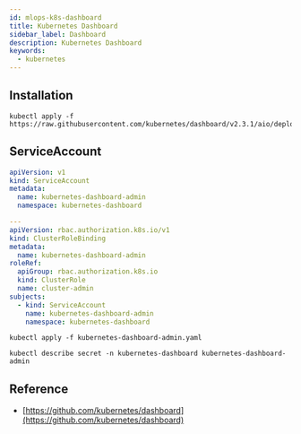 ```yaml
---
id: mlops-k8s-dashboard
title: Kubernetes Dashboard
sidebar_label: Dashboard
description: Kubernetes Dashboard
keywords:
  - kubernetes
---
```


## Installation

```shell
kubectl apply -f https://raw.githubusercontent.com/kubernetes/dashboard/v2.3.1/aio/deploy/recommended.yaml
```

## ServiceAccount

```yaml title="kubernetes-dashboard-admin.yaml"
apiVersion: v1
kind: ServiceAccount
metadata:
  name: kubernetes-dashboard-admin
  namespace: kubernetes-dashboard

---
apiVersion: rbac.authorization.k8s.io/v1
kind: ClusterRoleBinding
metadata:
  name: kubernetes-dashboard-admin
roleRef:
  apiGroup: rbac.authorization.k8s.io
  kind: ClusterRole
  name: cluster-admin
subjects:
  - kind: ServiceAccount
    name: kubernetes-dashboard-admin
    namespace: kubernetes-dashboard
```

```shell
kubectl apply -f kubernetes-dashboard-admin.yaml
```

```shell
kubectl describe secret -n kubernetes-dashboard kubernetes-dashboard-admin
```

## Reference

- [https://github.com/kubernetes/dashboard](https://github.com/kubernetes/dashboard)
